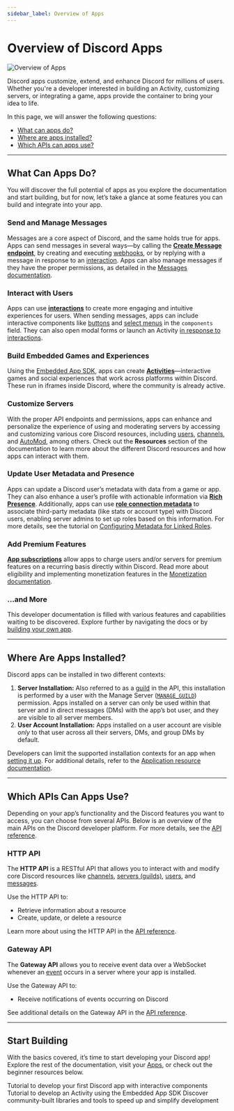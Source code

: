 ```yaml
---
sidebar_label: Overview of Apps
---
```


# Overview of Discord Apps

![Overview of Apps](overview-of-apps-banner.png)

Discord apps customize, extend, and enhance Discord for millions of users. Whether you're a developer interested in building an Activity, customizing servers, or integrating a game, apps provide the container to bring your idea to life.

In this page, we will answer the following questions:

- [What can apps do?](#DOCS_QUICK_START_OVERVIEW_OF_APPS/what-can-apps-do)
- [Where are apps installed?](#DOCS_QUICK_START_OVERVIEW_OF_APPS/where-are-apps-installed)
- [Which APIs can apps use?](#DOCS_QUICK_START_OVERVIEW_OF_APPS/what-apis-can-apps-use)

---

## What Can Apps Do?

You will discover the full potential of apps as you explore the documentation and start building, but for now, let’s take a glance at some features you can build and integrate into your app.

### Send and Manage Messages

Messages are a core aspect of Discord, and the same holds true for apps. Apps can send messages in several ways—by calling the **[Create Message endpoint](#DOCS_RESOURCES_MESSAGE/create-message)**, by creating and executing [webhooks](#DOCS_RESOURCES_WEBHOOK), or by replying with a message in response to an [interaction](#DOCS_INTERACTIONS_OVERVIEW). Apps can also manage messages if they have the proper permissions, as detailed in the [Messages documentation](#DOCS_RESOURCES_MESSAGE).

### Interact with Users

Apps can use **[interactions](#DOCS_INTERACTIONS_OVERVIEW)** to create more engaging and intuitive experiences for users. When sending messages, apps can include interactive components like [buttons](#DOCS_INTERACTIONS_MESSAGE_COMPONENTS/buttons) and [select menus](#DOCS_INTERACTIONS_MESSAGE_COMPONENTS/select-menus) in the `components` field. They can also open modal forms or launch an Activity [in response to interactions](#DOCS_INTERACTIONS_RECEIVING_AND_RESPONDING/interaction-response-object-modal).

### Build Embedded Games and Experiences

Using the [Embedded App SDK](#DOCS_DEVELOPER_TOOLS_EMBEDDED_APP_SDK), apps can create **[Activities](#DOCS_ACTIVITIES_OVERVIEW)**—interactive games and social experiences that work across platforms within Discord. These run in iframes inside Discord, where the community is already active.

### Customize Servers

With the proper API endpoints and permissions, apps can enhance and personalize the experience of using and moderating servers by accessing and customizing various core Discord resources, including [users](#DOCS_RESOURCES_USER), [channels](#DOCS_RESOURCES_CHANNEL), and [AutoMod](#DOCS_RESOURCES_AUTO_MODERATION), among others. Check out the **Resources** section of the documentation to learn more about the different Discord resources and how apps can interact with them.

### Update User Metadata and Presence

Apps can update a Discord user’s metadata with data from a game or app. They can also enhance a user’s profile with actionable information via **[Rich Presence](#DOCS_RICH_PRESENCE_OVERVIEW)**. Additionally, apps can use **[role connection metadata](#DOCS_RESOURCES_APPLICATION_ROLE_CONNECTION_METADATA)** to associate third-party metadata (like stats or account type) with Discord users, enabling server admins to set up roles based on this information. For more details, see the tutorial on [Configuring Metadata for Linked Roles](#DOCS_TUTORIALS_CONFIGURING_APP_METADATA_FOR_LINKED_ROLES).

### Add Premium Features

**[App subscriptions](#DOCS_MONETIZATION_IMPLEMENTING_APP_SUBSCRIPTIONS)** allow apps to charge users and/or servers for premium features on a recurring basis directly within Discord. Read more about eligibility and implementing monetization features in the [Monetization documentation](#DOCS_MONETIZATION_OVERVIEW).

### ...and More

This developer documentation is filled with various features and capabilities waiting to be discovered. Explore further by navigating the docs or by [building your own app](https://discord.com/developers/applications).

---

## Where Are Apps Installed?

Discord apps can be installed in two different contexts:

1. **Server Installation:** Also referred to as a [guild](#DOCS_RESOURCES_GUILD) in the API, this installation is performed by a user with the Manage Server ([`MANAGE_GUILD`](#DOCS_TOPICS_PERMISSIONS/permissions-bitwise-permission-flags)) permission. Apps installed on a server can only be used within that server and in direct messages (DMs) with the app’s bot user, and they are visible to all server members.
2. **User Account Installation:** Apps installed on a user account are visible *only* to that user across all their servers, DMs, and group DMs by default.

Developers can limit the supported installation contexts for an app when [setting it up](#DOCS_RESOURCES_APPLICATION/setting-supported-installation-contexts). For additional details, refer to the [Application resource documentation](#DOCS_RESOURCES_APPLICATION/installation-context).

---

## Which APIs Can Apps Use?

Depending on your app’s functionality and the Discord features you want to access, you can choose from several APIs. Below is an overview of the main APIs on the Discord developer platform. For more details, see the [API reference](#DOCS_REFERENCE).

### HTTP API

The **HTTP API** is a RESTful API that allows you to interact with and modify core Discord resources like [channels](#DOCS_RESOURCES_CHANNEL), [servers (guilds)](#DOCS_RESOURCES_GUILD), [users](#DOCS_RESOURCES_USER), and [messages](#DOCS_RESOURCES_MESSAGE/message-object).

Use the HTTP API to:
- Retrieve information about a resource
- Create, update, or delete a resource

Learn more about using the HTTP API in the [API reference](#DOCS_REFERENCE/http-api).

### Gateway API

The **Gateway API** allows you to receive event data over a WebSocket whenever an [event](#DOCS_EVENTS_GATEWAY_EVENTS) occurs in a server where your app is installed.

Use the Gateway API to:
- Receive notifications of events occurring on Discord

See additional details on the Gateway API in the [API reference](#DOCS_REFERENCE/gateway-websocket-api).

---

## Start Building

With the basics covered, it’s time to start developing your Discord app! Explore the rest of the documentation, visit your [Apps](https://discord.com/developers/applications), or check out the beginner resources below.

<Container>
  <Card title="Develop Your First App" link="#DOCS_QUICK_START_GETTING_STARTED" icon="AppsIcon">
    Tutorial to develop your first Discord app with interactive components
  </Card>
  <Card title="Build an Activity on Discord" link="#DOCS_ACTIVITIES_BUILDING_AN_ACTIVITY" icon="ActivitiesIcon">
    Tutorial to develop an Activity using the Embedded App SDK
  </Card>
  <Card title="Explore Developer Tools" link="#DOCS_DEVELOPER_TOOLS_COMMUNITY_RESOURCES" icon="WrenchIcon">
    Discover community-built libraries and tools to speed up and simplify development
  </Card>
</Container>
